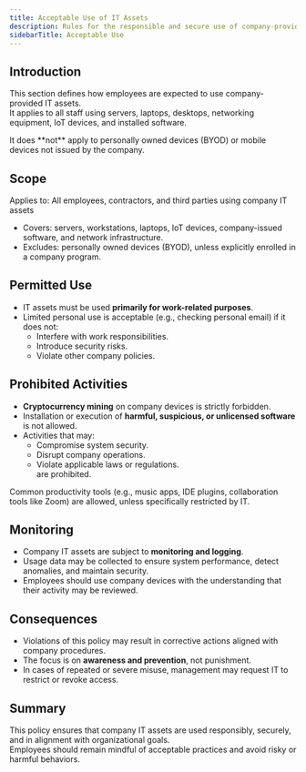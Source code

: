 ```yaml
---
title: Acceptable Use of IT Assets
description: Rules for the responsible and secure use of company-provided IT assets
sidebarTitle: Acceptable Use
---
```


## Introduction

This section defines how employees are expected to use company-provided IT assets.  
It applies to all staff using servers, laptops, desktops, networking equipment, IoT devices, and installed software.

<Warning>
  It does **not** apply to personally owned devices (BYOD) or mobile devices
  not issued by the company.
</Warning>

## Scope

<Note>
  Applies to: All employees, contractors, and third parties using company IT assets
</Note>

- Covers: servers, workstations, laptops, IoT devices, company-issued software, and network infrastructure.  
- Excludes: personally owned devices (BYOD), unless explicitly enrolled in a company program.

## Permitted Use

- IT assets must be used **primarily for work-related purposes**.  
- Limited personal use is acceptable (e.g., checking personal email) if it does not:
  - Interfere with work responsibilities.  
  - Introduce security risks.  
  - Violate other company policies.  

## Prohibited Activities

- **Cryptocurrency mining** on company devices is strictly forbidden.  
- Installation or execution of **harmful, suspicious, or unlicensed software** is not allowed.  
- Activities that may:
  - Compromise system security.  
  - Disrupt company operations.  
  - Violate applicable laws or regulations.  
  are prohibited.  

<Info>
  Common productivity tools (e.g., music apps, IDE plugins, collaboration tools like Zoom) are allowed, unless specifically restricted by IT.
</Info>

## Monitoring

- Company IT assets are subject to **monitoring and logging**.  
- Usage data may be collected to ensure system performance, detect anomalies, and maintain security.  
- Employees should use company devices with the understanding that their activity may be reviewed.

## Consequences

- Violations of this policy may result in corrective actions aligned with company procedures.  
- The focus is on **awareness and prevention**, not punishment.  
- In cases of repeated or severe misuse, management may request IT to restrict or revoke access.

## Summary

This policy ensures that company IT assets are used responsibly, securely, and in alignment with organizational goals.  
Employees should remain mindful of acceptable practices and avoid risky or harmful behaviors.
